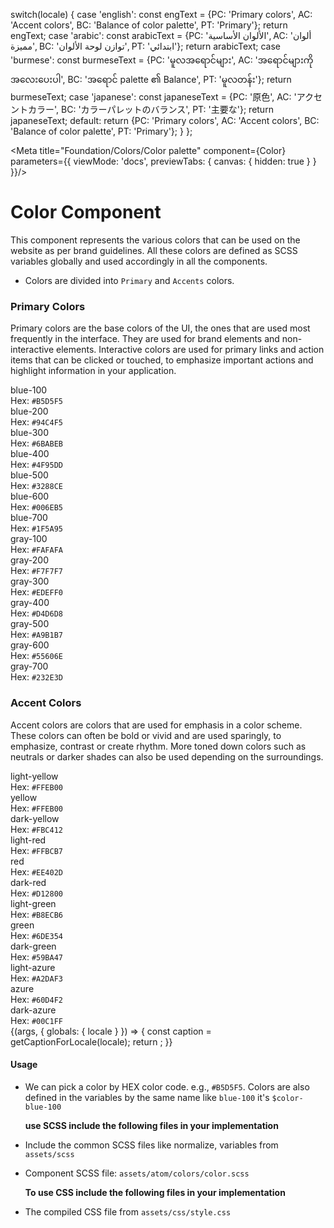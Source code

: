 
  switch(locale) {
    case 'english': const engText = {PC: 'Primary colors', AC: 'Accent colors', BC: 'Balance of color palette', PT: 'Primary'}; return engText;
    case 'arabic': const arabicText = {PC: 'الألوان الأساسية', AC: 'ألوان مميزة', BC: 'توازن لوحة الألوان', PT: 'ابتدائي'}; return arabicText;
    case 'burmese': const burmeseText = {PC: 'မူလအရောင်များ', AC: 'အရောင်များကိုအလေးပေးပါ', BC: 'အရောင် palette ၏ Balance', PT: 'မူလတန်း'}; return burmeseText;
    case 'japanese': const japaneseText = {PC: '原色', AC: 'アクセントカラー', BC: 'カラーパレットのバランス', PT: '主要な'}; return japaneseText;
    default:
      return {PC: 'Primary colors', AC: 'Accent colors', BC: 'Balance of color palette', PT: 'Primary'};
  }
};

<Meta title="Foundation/Colors/Color palette" component={Color} parameters={{
    viewMode: 'docs',
    previewTabs: { 
      canvas: { hidden: true } 
     }
  }}/>

<style>{`
  div#story--atoms-colors--colors {
    display: none;
}
  .subheading {
    font-weight: 700;
    font-size: 18px;
    color: #666;
    letter-spacing: 1.5px;
    line-height: 24px;
    margin-bottom: 12px;
    margin-top: 40px;
  } 
  .color_wrapper{
    display: flex;
  }
   .color__item{
    margin: 5px;
    padding: 10px;
    border: 1px solid #D4D6D8;
  }
  .color__box {
    width: 110px;
    height: 60px;
    display: block;
  }
  .color__name{
   font-size: 13px;
   color: #666;
   font-weight: 600;
  margin: 10px 0;
  }
  .color__code{
    font-size: 13px;
    color: #666;
  }
  .color-wrapper {
    display:none
  }

  .blue-100 { background-color: #B5D5F5;}
  .blue-200 {background-color: #94C4F5;}
  .blue-300 { background-color: #6BABEB;}
  .blue-400 {background-color: #4F95DD;}
  .blue-500 {background-color: #3288CE;}
  .blue-600 {background-color: #006EB5;}
  .blue-700 {background-color: #1F5A95;}

  .gray-100 { background-color: #FAFAFA;}
  .gray-200 {background-color: #F7F7F7;}
  .gray-300 { background-color: #EDEFF0;}
  .gray-400 {background-color: #D4D6D8;}
  .gray-500 {background-color: #A9B1B7;}
  .gray-600 {background-color: #55606E;}
  .gray-700 {background-color: #232E3D;}

  .light-yellow { background-color: #FFE17E;}
  .yellow {background-color: #FFEB00;}
  .dark-yellow  { background-color: #FBC412;}
  .light-red {background-color: #FFBCB7;}
  .red {background-color: #EE402D;}
  .dark-red {background-color: #D12800;}
  .light-green {background-color: #B8ECB6;}
  .green {background-color: #6DE354;}
  .dark-green {background-color: #59BA47;}
  .light-azure {background-color: #A2DAF3;}
  .azure {background-color: #60D4F2;}
  .dark-azure {background-color: #00C1FF;}

`}</style>

# Color Component
This component represents the various colors that can be used on the website as per brand guidelines. All these colors are defined as SCSS variables globally and used accordingly in all the components.

- Colors are divided into <code>Primary</code> and <code>Accents</code> colors.

#### 
#### 
### Primary Colors

Primary colors are the base colors of the UI, the ones that are used most frequently in the interface. They are used for brand elements and non-interactive elements. Interactive colors are used for primary links and action items that can be clicked or touched, to emphasize important actions and highlight information in your application.


<div className="color_wrapper">
  <div className="color__item">
    <div className="color__box blue-100"></div>
    <div className="color__name"> blue-100 </div>
    <div className="color__code">Hex: <code>#B5D5F5</code></div>
   </div>

  <div className="color__item">
    <div className="color__box blue-200"></div>
    <div className="color__name"> blue-200 </div>
    <div className="color__code">Hex: <code>#94C4F5</code></div>
   </div>

  <div className="color__item">
    <div className="color__box blue-300"></div>
    <div className="color__name"> blue-300 </div>
    <div className="color__code">Hex: <code>#6BABEB</code></div>
   </div>

   <div className="color__item">
    <div className="color__box blue-400"></div>
    <div className="color__name"> blue-400 </div>
    <div className="color__code">Hex: <code>#4F95DD</code></div>
   </div>

  <div className="color__item">
    <div className="color__box blue-500"></div>
    <div className="color__name"> blue-500 </div>
    <div className="color__code">Hex: <code>#3288CE</code></div>
   </div>

  <div className="color__item">
    <div className="color__box blue-600"></div>
    <div className="color__name"> blue-600 </div>
    <div className="color__code">Hex: <code>#006EB5</code></div>
   </div>

  <div className="color__item">
    <div className="color__box blue-700"></div>
    <div className="color__name"> blue-700 </div>
    <div className="color__code">Hex: <code>#1F5A95</code></div>
   </div>
</div>

<div className="color_wrapper">
  <div className="color__item">
    <div className="color__box gray-100"></div>
    <div className="color__name"> gray-100 </div>
    <div className="color__code">Hex: <code>#FAFAFA</code></div>
   </div>

  <div className="color__item">
    <div className="color__box gray-200"></div>
    <div className="color__name"> gray-200 </div>
    <div className="color__code">Hex: <code>#F7F7F7</code></div>
   </div>

  <div className="color__item">
    <div className="color__box gray-300"></div>
    <div className="color__name"> gray-300 </div>
    <div className="color__code">Hex: <code>#EDEFF0</code></div>
   </div>

   <div className="color__item">
    <div className="color__box gray-400"></div>
    <div className="color__name"> gray-400 </div>
    <div className="color__code">Hex: <code>#D4D6D8</code></div>
   </div>

  <div className="color__item">
    <div className="color__box gray-500"></div>
    <div className="color__name"> gray-500 </div>
    <div className="color__code">Hex: <code>#A9B1B7</code></div>
   </div>

  <div className="color__item">
    <div className="color__box gray-600"></div>
    <div className="color__name"> gray-600 </div>
    <div className="color__code">Hex: <code>#55606E</code></div>
   </div>

  <div className="color__item">
    <div className="color__box gray-700"></div>
    <div className="color__name"> gray-700 </div>
    <div className="color__code">Hex: <code>#232E3D</code></div>
   </div>
</div>

#### 
#### 
### Accent Colors
Accent colors are colors that are used for emphasis in a color scheme. These colors can often be bold or vivid and are used sparingly, to emphasize, contrast or create rhythm. More toned down colors such as neutrals or darker shades can also be used depending on the surroundings.

<div className="color_wrapper">
  <div className="color__item">
    <div className="color__box light-yellow"></div>
    <div className="color__name"> light-yellow </div>
    <div className="color__code">Hex: <code>#FFEB00</code></div>
   </div>

  <div className="color__item">
    <div className="color__box yellow"></div>
    <div className="color__name"> yellow </div>
    <div className="color__code">Hex: <code>#FFEB00</code></div>
   </div>

  <div className="color__item">
    <div className="color__box dark-yellow"></div>
    <div className="color__name"> dark-yellow </div>
    <div className="color__code">Hex: <code>#FBC412</code></div>
   </div>

   <div className="color__item">
    <div className="color__box light-red"></div>
    <div className="color__name"> light-red </div>
    <div className="color__code">Hex: <code>#FFBCB7</code></div>
   </div>

  <div className="color__item">
    <div className="color__box red"></div>
    <div className="color__name"> red</div>
    <div className="color__code">Hex: <code>#EE402D</code></div>
   </div>

  <div className="color__item">
    <div className="color__box dark-red"></div>
    <div className="color__name"> dark-red</div>
    <div className="color__code">Hex: <code>#D12800</code></div>
   </div>
</div>

<div className="color_wrapper">
  <div className="color__item">
    <div className="color__box light-green"></div>
    <div className="color__name"> light-green</div>
    <div className="color__code">Hex: <code>#B8ECB6</code></div>
   </div>

  <div className="color__item">
      <div className="color__box green"></div>
      <div className="color__name"> green</div>
      <div className="color__code">Hex: <code>#6DE354</code></div>
    </div>

  <div className="color__item">
      <div className="color__box dark-green"></div>
      <div className="color__name"> dark-green</div>
      <div className="color__code">Hex: <code>#59BA47</code></div>
    </div>

  <div className="color__item">
      <div className="color__box light-azure"></div>
      <div className="color__name"> light-azure</div>
      <div className="color__code">Hex: <code>#A2DAF3</code></div>
    </div>

  <div className="color__item">
      <div className="color__box azure"></div>
      <div className="color__name"> azure</div>
      <div className="color__code">Hex: <code>#60D4F2</code></div>
    </div>

  <div className="color__item">
      <div className="color__box dark-azure"></div>
      <div className="color__name"> dark-azure</div>
      <div className="color__code">Hex: <code>#00C1FF</code></div>
    </div>
</div>

<Story name="Color palette">
  {(args, { globals: { locale } }) => {
    const caption = getCaptionForLocale(locale);
    return <Color></Color>;
  }}
</Story>

#### 
#### Usage

- We can pick a color by HEX color code.
e.g., <code>#B5D5F5</code>. Colors are also defined in the variables by the same name like  <code>blue-100</code> it's <code>$color-blue-100</code>

  **use SCSS include the following files in your implementation**
- Include the common SCSS files like normalize, variables from <code>assets/scss</code>
- Component SCSS file: <code>assets/atom/colors/color.scss</code> 

  **To use CSS include the following files in your implementation**
- The compiled CSS file from <code>assets/css/style.css</code>
